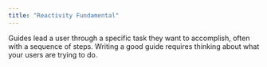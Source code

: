 ```yaml
---
title: "Reactivity Fundamental"
---
```



Guides lead a user through a specific task they want to accomplish, often with a sequence of steps.
Writing a good guide requires thinking about what your users are trying to do.

